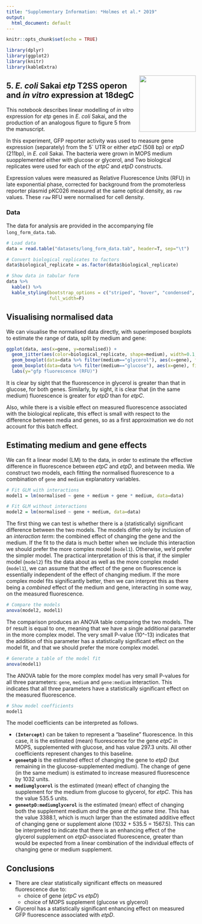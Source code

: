 ```yaml
---
title: "Supplementary Information: *Holmes et al.* 2019"
output:
  html_document: default
---
```


```r
knitr::opts_chunk$set(echo = TRUE)

library(dplyr)
library(ggplot2)
library(knitr)
library(kableExtra)
```

<img src="images/JHI_STRAP_Web.png" style="width: 150px; float: right;">

## 5. *E. coli* Sakai *etp* T2SS operon and *in vitro* expression at 18degC

This notebook describes linear modelling of *in vitro* expression for *etp* genes in *E. coli* Sakai, and the production of an analogous figure to figure 5 from the manuscript.

In this experiment, GFP reporter activity was used to measure gene expression (separately) from the 5` UTR or either *etpC* (508 bp) or *etpD* (211bp), in *E. coli* Sakai. The bacteria were grown in MOPS medium suopplemented either with glucose or glycerol, and Two biological replicates were used for each of the *etpC* and *etpD* constructs. 

Expression values were measured as Relative Fluorescence Units (RFU) in late exponential phase, corrected for background from the promoterless reporter plasmid pKC026 measured at the same optical density, as `raw` values. These `raw` RFU were normalised for cell density.

### Data

The data for analysis are provided in the accompanying file `long_form_data.tab`.

```r
# Load data
data = read.table("datasets/long_form_data.tab", header=T, sep="\t")

# Convert biological replicates to factors
data$biological_replicate = as.factor(data$biological_replicate)

# Show data in tabular form
data %>%
  kable() %>%
  kable_styling(bootstrap_options = c("striped", "hover", "condensed", "responsive"),
                full_width=F)
```


## Visualising normalised data

We can visualise the normalised data directly, with superimposed boxplots to estimate the range of data, split by medium and gene:

```r
ggplot(data, aes(x=gene, y=normalised)) +
  geom_jitter(aes(color=biological_replicate, shape=medium), width=0.1, height=0, size=4, alpha=0.6) +
  geom_boxplot(data=data %>% filter(medium=="glycerol"), aes(x=gene), fill=NA, width=0.1) +
  geom_boxplot(data=data %>% filter(medium=="glucose"), aes(x=gene), fill=NA, width=0.1) +
  labs(y="gfp fluorescence (RFU)")
```

It is clear by sight that the fluorescence in glycerol is greater than that in glucose, for both genes. Similarly, by sight, it is clear that (in the same medium) fluorescence is greater for *etpD* than for *etpC*.

Also, while there is a visible effect on measured fluorescence associated with the biological replicate, this effect is small with respect to the difference between media and genes, so as a first approximation we do not account for this batch effect.


## Estimating medium and gene effects

We can fit a linear model (LM) to the data, in order to estimate the effective difference in fluorescence between *etpC* and *etpD*, and between media. We construct two models, each fitting the normalised fluorescence to a combination of `gene` and `medium` explanatory variables.

```r
# Fit GLM with interactions
model1 = lm(normalised ~ gene + medium + gene * medium, data=data)

# Fit GLM without interactions
model2 = lm(normalised ~ gene + medium, data=data)
```

The first thing we can test is whether there is a (statistically) significant difference between the two models. The models differ only by inclusion of an *interaction term*: the combined effect of changing the gene and the medium. If the fit to the data is much better when we include this interaction we should prefer the more complex model (`model1`). Otherwise, we'd prefer the simpler model. The practical interpretation of this is that, if the simpler model (`model2`) fits the data about as well as the more complex model (`model1`), we can assume that the effect of the gene on fluorescence is essentially independent of the effect of changing medium. If the more complex model fits significantly better, then we can interpret this as there being a *combined* effect of the medium and gene, interacting in some way, on the measured fluorescence.

```r
# Compare the models
anova(model2, model1)
```

The comparison produces an ANOVA table comparing the two models. The `Df` result is equal to one, meaning that we have a single additional parameter in the more complex model. The very small P-value (10^-13) indicates that the addition of this parameter has a statistically significant effect on the model fit, and that we should prefer the more complex model.

```r
# Generate a table of the model fit
anova(model1)
```

The ANOVA table for the more complex model has very small P-values for all three parameters: `gene`, `medium` and `gene:medium` interaction. This indicates that all three parameters have a statistically significant effect on the measured fluorescence.

```r
# Show model coefficients
model1
```

The model coefficients can be interpreted as follows.

- **`(Intercept)`** can be taken to represent a "baseline" fluorescence. In this case, it is the estimated (mean) fluorescence for the gene *etpC* in MOPS, supplemented with glucose, and has value 297.3 units. All other coefficients represent changes to this baseline.
- **`geneetpD`** is the estimated effect of changing the gene to *etpD* (but remaining in the glucose-supplemented medium). The change of gene (in the same medium) is estimated to increase measured fluorescence by 1032 units.
- **`mediumglycerol`** is the estimated (mean) effect of changing the supplement for the medium from glucose to glycerol, for *etpC*. This has the value 535.5 units.
- **`geneetpD:mediumglycerol`** is the estimated (mean) effect of changing both the supplement medium *and* the gene *at the same time*. This has the value 3388.1, which is much larger than the estimated additive effect of changing gene or supplement alone (1032 + 535.5 = 1567.5). This can be interpreted to indicate that there is an enhancing effect of the glycerol supplement on *etpD*-associated fluorescence, greater than would be expected from a linear combination of the individual effects of changing gene or medium supplement.

## Conclusions

- There are clear statistically significant effects on measured fluorescence due to:
  - choice of gene (*etpC* vs *etpD*)
  - choice of MOPS supplement (glucose vs glycerol)
- Glycerol has a statistically significant enhancing effect on measured GFP fluorescence associated with *etpD*.